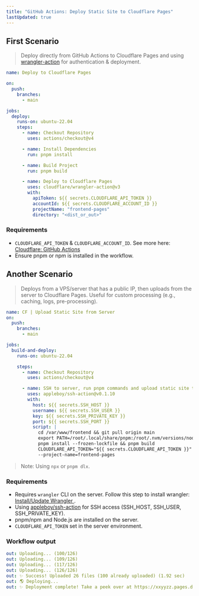 ```yaml
---
title: "GitHub Actions: Deploy Static Site to Cloudflare Pages"
lastUpdated: true
---
```


## First Scenario

> Deploy directly from GitHub Actions to Cloudflare Pages and using [wrangler-action](https://github.com/cloudflare/wrangler-action) for authentication & deployment.

```yaml
name: Deploy to Cloudflare Pages

on:
  push:
    branches:
      - main

jobs:
  deploy:
    runs-on: ubuntu-22.04
    steps:
      - name: Checkout Repository
        uses: actions/checkout@v4

      - name: Install Dependencies
        run: pnpm install

      - name: Build Project
        run: pnpm build

      - name: Deploy to Cloudflare Pages
        uses: cloudflare/wrangler-action@v3
        with:
          apiToken: ${{ secrets.CLOUDFLARE_API_TOKEN }}
          accountId: ${{ secrets.CLOUDFLARE_ACCOUNT_ID }}
          projectName: "frontend-pages"
          directory: "<dist_or_out>"
```

### Requirements

- `CLOUDFLARE_API_TOKEN` & `CLOUDFLARE_ACCOUNT_ID`. See more here: [Cloudflare: GitHub Actions](https://developers.cloudflare.com/workers/ci-cd/external-cicd/github-actions)
- Ensure pnpm or npm is installed in the workflow.

## Another Scenario

> Deploys from a VPS/server that has a public IP, then uploads from the server to Cloudflare Pages. Useful for custom processing (e.g., caching, logs, pre-processing).

```yaml
name: CF | Upload Static Site from Server
on:
  push:
    branches:
      - main

jobs:
  build-and-deploy:
    runs-on: ubuntu-22.04

    steps:
      - name: Checkout Repository
        uses: actions/checkout@v4

      - name: SSH to server, run pnpm commands and upload static site to CF Pages
        uses: appleboy/ssh-action@v0.1.10
        with:
          host: ${{ secrets.SSH_HOST }}
          username: ${{ secrets.SSH_USER }}
          key: ${{ secrets.SSH_PRIVATE_KEY }}
          port: ${{ secrets.SSH_PORT }}
          script: |
            cd /var/www/frontend && git pull origin main
            export PATH=/root/.local/share/pnpm:/root/.nvm/versions/node/v20.18.0/bin:$PATH
            pnpm install --frozen-lockfile && pnpm build
            CLOUDFLARE_API_TOKEN="${{ secrets.CLOUDFLARE_API_TOKEN }}" npx wrangler pages deploy /var/www/frontend/<dist_or_out> \
            --project-name=frontend-pages
```

> Note: Using `npx` or `pnpm dlx`.

### Requirements

- Requires `wrangler` CLI on the server. Follow this step to install wrangler: [Install/Update Wrangler
](https://developers.cloudflare.com/workers/wrangler/install-and-update/).
- Using [appleboy/ssh-action](https://github.com/appleboy/ssh-action) for SSH access (SSH_HOST, SSH_USER, SSH_PRIVATE_KEY).
- pnpm/npm and Node.js are installed on the server.
- `CLOUDFLARE_API_TOKEN` set in the server environment.

### Workflow output

```yml
out: Uploading... (100/126)
out: Uploading... (109/126)
out: Uploading... (117/126)
out: Uploading... (126/126)
out: ✨ Success! Uploaded 26 files (100 already uploaded) (1.92 sec)
out: 🌎 Deploying...
out: ✨ Deployment complete! Take a peek over at https://xxyyzz.pages.dev
```